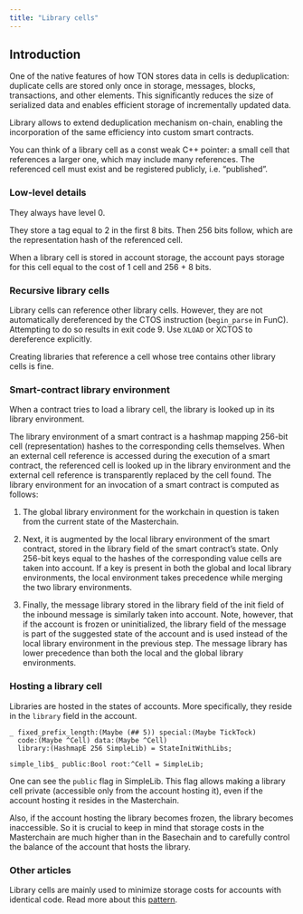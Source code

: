 ```yaml
---
title: "Library cells"
---
```



## Introduction

One of the native features of how TON stores data in cells is deduplication: duplicate cells are stored only once in storage, messages, blocks, transactions, and other elements. This significantly reduces the size of serialized data and enables efficient storage of incrementally updated data.

Library allows to extend deduplication mechanism on-chain, enabling the incorporation of the same efficiency into custom smart contracts.

<Aside>
You can think of a library cell as a const weak C++ pointer: a small cell that references a larger one, which may include many references. The referenced cell must exist and be registered publicly, i.e. “published”.
</Aside>

### Low-level details

They always have level 0.

They store a tag equal to 2 in the first 8 bits.
Then 256 bits follow, which are the representation hash of the referenced cell.

When a library cell is stored in account storage, the account pays storage for this cell equal to the cost of 1 cell and 256 + 8 bits.

### Recursive library cells

Library cells can reference other library cells. However, they are not automatically dereferenced by the CTOS instruction (`begin_parse` in FunC). Attempting to do so results in exit code 9. Use `XLOAD` or XCTOS to dereference explicitly.

Creating libraries that reference a cell whose tree contains other library cells is fine.

### Smart-contract library environment

When a contract tries to load a library cell, the library is looked up in its library environment.

The library environment of a smart contract is a hashmap mapping 256-bit cell (representation) hashes to the corresponding cells themselves. When an external cell reference is accessed during the execution of a smart contract, the referenced cell is looked up in the library environment and the external cell reference is transparently replaced by the cell found. The library environment for an invocation of a smart contract is computed as follows:

1. The global library environment for the workchain in question is taken from the current state of the Masterchain.

2. Next, it is augmented by the local library environment of the smart contract, stored in the library field of the smart contract’s state. Only 256-bit keys equal to the hashes of the corresponding value cells are taken into account. If a key is present in both the global and local library environments, the local environment takes precedence while merging the two library environments.

3. Finally, the message library stored in the library field of the init field of the inbound message is similarly taken into account. Note, however, that if the account is frozen or uninitialized, the library field of the message is part of the suggested state of the account and is used instead of the local library environment in the previous step. The message library has lower precedence than both the local and the global library environments.

### Hosting a library cell

Libraries are hosted in the states of accounts. More specifically, they reside in the `library` field in the account.
```tlb
_ fixed_prefix_length:(Maybe (## 5)) special:(Maybe TickTock)
  code:(Maybe ^Cell) data:(Maybe ^Cell)
  library:(HashmapE 256 SimpleLib) = StateInitWithLibs;

simple_lib$_ public:Bool root:^Cell = SimpleLib;
```
One can see the `public` flag in SimpleLib.
This flag allows making a library cell private (accessible only from the account hosting it), even if the account hosting it resides in the Masterchain.

Also, if the account hosting the library becomes frozen, the library becomes inaccessible. So it is crucial to keep in mind that storage costs in the Masterchain are much higher than in the Basechain and to carefully control the balance of the account that hosts the library.

### Other articles

Library cells are mainly used to minimize storage costs for accounts with identical code. Read more about this [pattern](/techniques/using-libraries).
